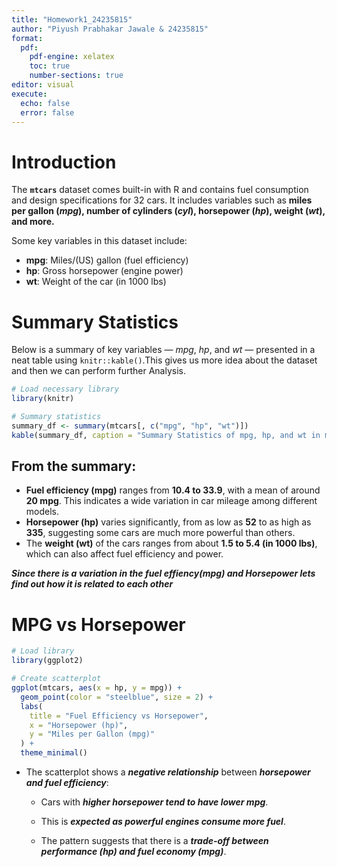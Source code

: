 ```yaml
---
title: "Homework1_24235815"
author: "Piyush Prabhakar Jawale & 24235815"
format: 
  pdf:
    pdf-engine: xelatex
    toc: true
    number-sections: true
editor: visual
execute:
  echo: false
  error: false
---
```


\newpage

# Introduction

The **`mtcars`** dataset comes built-in with R and contains fuel consumption and design specifications for 32 cars. It includes variables such as **miles per gallon (*mpg*), number of cylinders (*cyl*), horsepower (*hp*), weight (*wt*), and more.**

Some key variables in this dataset include:

-   **mpg**: Miles/(US) gallon (fuel efficiency)
-   **hp**: Gross horsepower (engine power)
-   **wt**: Weight of the car (in 1000 lbs)

# Summary Statistics

Below is a summary of key variables — *mpg*, *hp*, and *wt* — presented in a neat table using `knitr::kable()`.This gives us more idea about the dataset and then we can perform further Analysis.

```r
# Load necessary library
library(knitr)

# Summary statistics
summary_df <- summary(mtcars[, c("mpg", "hp", "wt")])
kable(summary_df, caption = "Summary Statistics of mpg, hp, and wt in mtcars")

```

## From the summary:

-   **Fuel efficiency (mpg)** ranges from **10.4 to 33.9**, with a mean of around **20 mpg**. This indicates a wide variation in car mileage among different models.
-   **Horsepower (hp)** varies significantly, from as low as **52** to as high as **335**, suggesting some cars are much more powerful than others.
-   The **weight (wt)** of the cars ranges from about **1.5 to 5.4 (in 1000 lbs)**, which can also affect fuel efficiency and power.

***Since there is a variation in the fuel effiency(mpg) and Horsepower lets find out how it is related to each other***

# MPG vs Horsepower

```r
# Load library
library(ggplot2)

# Create scatterplot
ggplot(mtcars, aes(x = hp, y = mpg)) +
  geom_point(color = "steelblue", size = 2) +
  labs(
    title = "Fuel Efficiency vs Horsepower",
    x = "Horsepower (hp)",
    y = "Miles per Gallon (mpg)"
  ) +
  theme_minimal()

```

-   The scatterplot shows a ***negative relationship*** between ***horsepower and fuel efficiency***:

    -   Cars with ***higher horsepower tend to have lower mpg***.

    -   This is ***expected as powerful engines consume more fuel***.

    -   The pattern suggests that there is a ***trade-off between performance (hp) and fuel economy (mpg)***.
